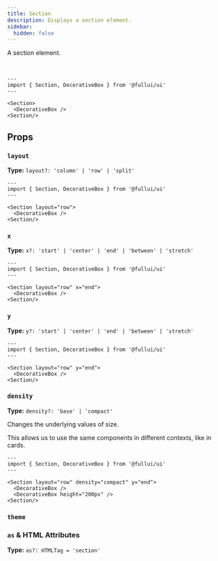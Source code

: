 ```yaml
---
title: Section
description: Displays a section element.
sidebar: 
  hidden: false
---
```


A section element.

<br/>

```astro live
---
import { Section, DecorativeBox } from '@fullui/ui'
---

<Section>
  <DecorativeBox />
<Section/>
```

## Props

### `layout`
**Type:** `layout?: 'column' | 'row' | 'split'`
  
```astro live
---
import { Section, DecorativeBox } from '@fullui/ui'
---

<Section layout="row">
  <DecorativeBox />
<Section/>
```

### `x`
**Type:** `x?: 'start' | 'center' | 'end' | 'between' | 'stretch'`
  
```astro live
---
import { Section, DecorativeBox } from '@fullui/ui'
---

<Section layout="row" x="end">
  <DecorativeBox />
<Section/>
```

### `y`
**Type:** `y?: 'start' | 'center' | 'end' | 'between' | 'stretch'`

```astro live
---
import { Section, DecorativeBox } from '@fullui/ui'
---

<Section layout="row" y="end">
  <DecorativeBox />
<Section/>
```

### `density`
**Type:** `density?: 'base' | 'compact'`

Changes the underlying values of size.

This allows us to use the same components in different contexts, like in cards.

```astro live
---
import { Section, DecorativeBox } from '@fullui/ui'
---

<Section layout="row" density="compact" y="end">
  <DecorativeBox />
  <DecorativeBox height="200px" />
<Section/>
```

### `theme`
<Theming/>

### `as` & HTML Attributes
**Type:** `as?: HTMLTag = 'section'`
<AsProp/>